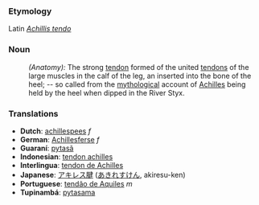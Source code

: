 ===Etymology===
Latin ''[[Achillis tendo]]''
=== Noun ===
:''(Anatomy):'' The strong [[tendon]] formed of the united [[tendons]] of the large muscles in the calf of the leg, an inserted into the bone of the heel; -- so called from the [[mythological]] account of [[Achilles]] being held by the heel when dipped in the River Styx.

=== Translations ===
*'''Dutch''': [[achillespees]] ''f''
*'''German''': [[Achillesferse]] ''f''
*'''Guaraní''': [[pytasã]]
*'''Indonesian''': [[tendon achilles]]
*'''Interlingua''': [[tendon de Achilles]]
*'''Japanese''': [[アキレス腱]] ([[あきれすけん]], akiresu-ken)
*'''Portuguese''': [[tendão de Aquiles]] ''m''
*'''Tupinambá''': [[pytasama]]